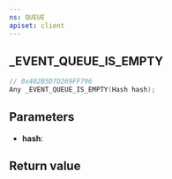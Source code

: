 ```yaml
---
ns: QUEUE
apiset: client
---
```

## _EVENT_QUEUE_IS_EMPTY

```c
// 0x402B5D7D269FF796
Any _EVENT_QUEUE_IS_EMPTY(Hash hash);
```


## Parameters
* **hash**:

## Return value